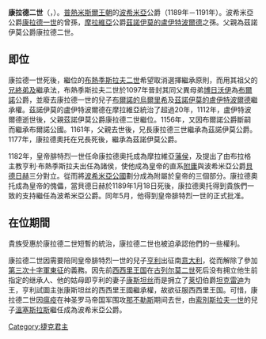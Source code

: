 {{unreferenced|time=2015-02-13T01:41:12+00:00}}
'''康拉德二世'''（{{Lang-cs|Konrád Ota}}，{{bd|||1191年|9月9日}}）。[[普熱米斯爾王朝|普熱米斯爾王朝]]的[[波希米亞|波希米亞]]公爵（1189年－1191年）。波希米亞公爵[[康拉德一世_(波希米亞)|康拉德一世]]的曾孫，[[摩拉維亞|摩拉維亞]]公爵[[茲諾伊莫的盧伊特波爾德|茲諾伊莫的盧伊特波爾德]]之孫。父親為茲諾伊莫公爵康拉德二世。

==即位==
康拉德一世死後，繼位的[[布熱季斯拉夫二世|布熱季斯拉夫二世]]希望取消選擇繼承原則，而用其祖父的[[兄終弟及|兄終弟及]]繼承法，布熱季斯拉夫二世於1097年晉封其同父異母弟[[博日沃伊二世|博日沃伊]]為[[布爾諾|布爾諾]]公爵，並廢去康拉德一世的兒子[[布爾諾的烏爾里希|布爾諾的烏爾里希]]及[[茲諾伊莫的盧伊特波爾德|茲諾伊莫的盧伊特波爾德]]繼承權。茲諾伊莫的盧伊特波爾德在摩拉維亞統治了超過20年，1112年，盧伊特波爾德逝世後，父親茲諾伊莫公爵康拉德二世繼位。1156年，又因布爾諾公爵斷嗣而繼承布爾諾公國。1161年，父親去世後，兄長康拉德三世繼承為茲諾伊莫公爵。1177年，康拉德奧托在兄長死後，繼承為茲諾伊莫公爵。

1182年，皇帝腓特烈一世任命康拉德奧托成為摩拉維亞[[藩侯|藩侯]]，及提出了由布拉格主教亨利·布熱季斯拉夫出任為諸侯，使他成為皇帝的直系[[附庸|附庸]]與波希米亞公爵[[貝德日赫|貝德日赫]]三分對立。從而將[[波希米亞公國|波希米亞公國]]劃分成為附屬於皇帝的三個部分。康拉德奧托成為皇帝的傀儡，當貝德日赫於1189年1月18日死後，康拉德奧托得到貴族們一致的支持繼任為波希米亞公爵。同年5月，他得到皇帝腓特烈一世的正式批准。

==在位期間==
貴族受惠於康拉德二世短暫的統治，康拉德二世也被迫承認他們的一些權利。

康拉德二世因需要陪同皇帝腓特烈一世的兒子[[亨利六世_(神聖羅馬帝國)|亨利]]出征南[[意大利|意大利]]，從而解除了參加[[第三次十字軍東征|第三次十字軍東征]]的義務。因先前[[西西里王国|西西里王国]]在[[古列尔莫二世_(西西里)|古列尔莫二世]]死后没有拥立他生前指定的继承人、他的姑母即亨利的妻子[[科斯坦察_(西西里)|康斯坦丝]]而是拥立了[[莱切|莱切]]伯爵[[西西里的坦克雷迪|坦克雷迪]]为王，亨利試圖主张康斯坦丝的西西里王國繼承權，故欲征服西西里王国。可惜，康拉德二世因[[瘟疫|瘟疫]]在神圣罗马帝国军围攻[[那不勒斯|那不勒斯]]期间去世，由[[索別斯拉夫一世|索別斯拉夫一世]]的兒子[[瓦茨拉夫二世_(波希米亞)|溫塞斯拉斯]]繼任成為波希米亞公爵。


{{start box}}
{{S-hou|[[普熱米斯爾王朝|普熱米斯爾王朝]]|||1191年|9月9日}}
{{S-reg}}
{{s-before|[[貝德日赫|貝德日赫]]}}
{{s-title|[[捷克君主列表|波希米亞公爵]]|1189年－1191年}}
{{s-after|[[瓦茨拉夫二世_(波希米亞)|溫塞斯拉斯二世]]}}
{{end box}}

{{Authority control}}
[[Category:捷克君主|Category:捷克君主]]